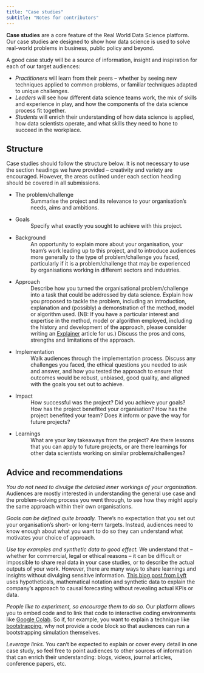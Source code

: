```yaml
---
title: "Case studies"
subtitle: "Notes for contributors"
---
```

**Case studies** are a core feature of the Real World Data Science platform. Our case studies are designed to show how data science is used to solve real-world problems in business, public policy and beyond. 

A good case study will be a source of information, insight and inspiration for each of our target audiences: 

* *Practitioners* will learn from their peers -- whether by seeing new techniques applied to common problems, or familiar techniques adapted to unique challenges. 
* *Leaders* will see how different data science teams work, the mix of skills and experience in play, and how the components of the data science process fit together. 
* *Students* will enrich their understanding of how data science is applied, how data scientists operate, and what skills they need to hone to succeed in the workplace.    

## Structure
Case studies should follow the structure below. It is not necessary to use the section headings we have provided -- creativity and variety are encouraged. However, the areas outlined under each section heading should be covered in all submissions. 

* The problem/challenge 
  : Summarise the project and its relevance to your organisation’s needs, aims and ambitions. 

* Goals 
  : Specify what exactly you sought to achieve with this project. 

* Background 
  : An opportunity to explain more about your organisation, your team’s work leading up to this project, and to introduce audiences more generally to the type of problem/challenge you faced, particularly if it is a problem/challenge that may be experienced by organisations working in different sectors and industries.  

* Approach 
  : Describe how you turned the organisational problem/challenge into a task that could be addressed by data science. Explain how you proposed to tackle the problem, including an introduction, explanation and (possibly) a demonstration of the method, model or algorithm used. (NB: If you have a particular interest and expertise in the method, model or algorithm employed, including the history and development of the approach, please consider writing an [Explainer](explainers.qmd) article for us.) Discuss the pros and cons, strengths and limitations of the approach.  

* Implementation 
  : Walk audiences through the implementation process. Discuss any challenges you faced, the ethical questions you needed to ask and answer, and how you tested the approach to ensure that outcomes would be robust, unbiased, good quality, and aligned with the goals you set out to achieve. 

* Impact 
  : How successful was the project? Did you achieve your goals? How has the project benefited your organisation? How has the project benefited your team? Does it inform or pave the way for future projects? 

* Learnings 
  : What are your key takeaways from the project? Are there lessons that you can apply to future projects, or are there learnings for other data scientists working on similar problems/challenges? 

## Advice and recommendations 
*You do not need to divulge the detailed inner workings of your organisation.* Audiences are mostly interested in understanding the general use case and the problem-solving process you went through, to see how they might apply the same approach within their own organisations. 

*Goals can be defined quite broadly.* There’s no expectation that you set out your organisation’s short- or long-term targets. Instead, audiences need to know enough about what you want to do so they can understand what motivates your choice of approach. 

*Use toy examples and synthetic data to good effect.* We understand that -- whether for commercial, legal or ethical reasons -- it can be difficult or impossible to share real data in your case studies, or to describe the actual outputs of your work. However, there are many ways to share learnings and insights without divulging sensitive information. [This blog post from Lyft](https://eng.lyft.com/causal-forecasting-at-lyft-part-1-14cca6ff3d6d) uses hypotheticals, mathematical notation and synthetic data to explain the company’s approach to causal forecasting without revealing actual KPIs or data. 

*People like to experiment, so encourage them to do so.* Our platform allows you to embed code and to link that code to interactive coding environments like [Google Colab](https://colab.research.google.com/). So if, for example, you want to explain a technique like [bootstrapping](https://rss.onlinelibrary.wiley.com/doi/10.1111/j.1740-9713.2019.01225.x), why not provide a code block so that audiences can run a bootstrapping simulation themselves. 

*Leverage links.* You can’t be expected to explain or cover every detail in one case study, so feel free to point audiences to other sources of information that can enrich their understanding: blogs, videos, journal articles, conference papers, etc.  